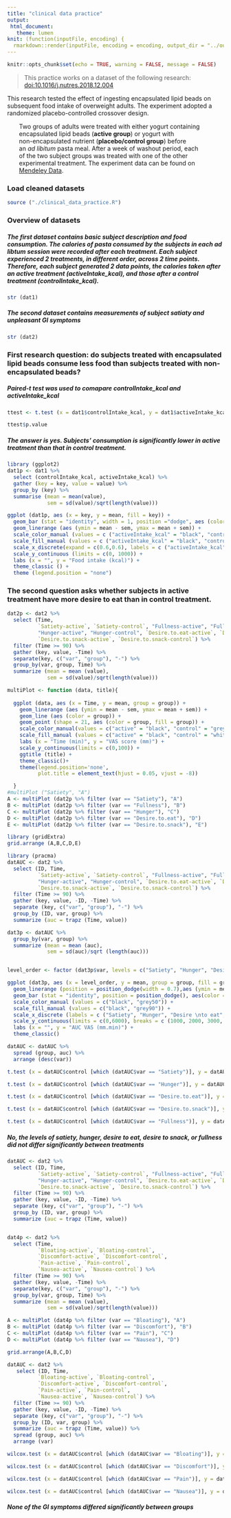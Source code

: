 ```yaml
---
title: "clinical data practice"
output: 
 html_document:
   theme: lumen
knit: (function(inputFile, encoding) {
  rmarkdown::render(inputFile, encoding = encoding, output_dir = "../output/") })
---
```


```r
knitr::opts_chunk$set(echo = TRUE, warning = FALSE, message = FALSE)
```

> This practice works on a dataset of the following research:    
> [doi:10.1016/j.nutres.2018.12.004](https://doi.org/10.1016/j.nutres.2018.12.004)    


This research tested the effect of ingesting encapsulated lipid beads on subsequent food intake of overweight adults. The experiment adopted a randomized placebo-controlled crossover design.   

|        Two groups of adults were treated with either yogurt containing 
|        encapsulated lipid beads (**active group**) or yogurt with 
|        non-encapsulated nutrient (**placebo/control group**) before
|        an *ad libitum* pasta meal. After a week of washout period, each
|        of the two subject groups was treated with one of the other 
|        experimental treatment. The experiment data can be found on 
|        [Mendeley Data](https://data.mendeley.com/datasets/hxyx3vdf3b/1).    

### Load cleaned datasets
```r
source ("./clinical_data_practice.R")
```

### Overview of datasets    
##### The first dataset contains basic subject description and food consumption. The calories of pasta consumed by the subjects in each *ad libtum* session were recorded after each treatment. Each subject experienced 2 treatments, in different order, across 2 time points. Therefore, each subject generated 2 data points, the calories taken after an active treatment (**activeIntake_kcal**), and those after a control treatment (**controlIntake_kcal**).  
```r
str (dat1)
```

##### The second dataset contains measurements of subject satiaty and unpleasant GI symptoms
```r
str (dat2)
```
    
### First research question: do subjects treated with encapsulated lipid beads consume less food than subjects treated with non-encapsulated beads?    
    
##### Paired-t test was used to comapare controlIntake_kcal and activeIntake_kcal    
```r
ttest <- t.test (x = dat1$controlIntake_kcal, y = dat1$activeIntake_kcal, paired = TRUE)

ttest$p.value
```

##### The answer is yes. Subjects' consumption is significantly lower in active treatment than that in control treatment.
```r
library (ggplot2)
dat1p <- dat1 %>% 
  select (controlIntake_kcal, activeIntake_kcal) %>% 
  gather (key = key, value = value) %>% 
  group_by (key) %>% 
  summarise (mean = mean(value),
             sem = sd(value)/sqrt(length(value)))

ggplot (dat1p, aes (x = key, y = mean, fill = key)) +
  geom_bar (stat = "identity", width = 1, position ="dodge", aes (color = key, fill = key)) +
  geom_linerange (aes (ymin = mean - sem, ymax = mean + sem)) +
  scale_color_manual (values = c ("activeIntake_kcal" = "black", "controlIntake_kcal" = "grey50")) +
  scale_fill_manual (values = c ("activeIntake_kcal" = "black", "controlIntake_kcal" = "grey90")) +
  scale_x_discrete(expand = c(0.6,0.6), labels = c ("activeIntake_kcal" = "Active", "controlIntake_kcal" = "Cnotrol")) +
  scale_y_continuous (limits = c(0, 1000)) +
  labs (x = "", y = "Food intake (kcal)") +
  theme_classic () +
  theme (legend.position = "none")
```

### The second question asks whether subjects in active treatment have more desire to eat than in control treatment.
```r
dat2p <- dat2 %>% 
  select (Time,
          `Satiety-active`, `Satiety-control`, "Fullness-active", "Fullness-control", 
          "Hunger-active", "Hunger-control", `Desire.to.eat-active`, `Desire.to.eat-control`, 
          `Desire.to.snack-active`, `Desire.to.snack-control`) %>% 
  filter (Time >= 90) %>% 
  gather (key, value, -Time) %>% 
  separate(key, c("var", "group"), "-") %>% 
  group_by(var, group, Time) %>% 
  summarize (mean = mean (value),
             sem = sd(value)/sqrt(length(value)))

multiPlot <- function (data, title){
  
  ggplot (data, aes (x = Time, y = mean, group = group)) +
    geom_linerange (aes (ymin = mean - sem, ymax = mean + sem)) +
    geom_line (aes (color = group)) +
    geom_point (shape = 21, aes (color = group, fill = group)) +
    scale_color_manual(values = c("active" = "black", "control" = "grey"))+
    scale_fill_manual (values = c("active" = "black", "control" = "white")) +
    labs (x = "Time (min)", y = "VAS score (mm)") +
    scale_y_continuous(limits = c(0,100)) +
    ggtitle (title) +
    theme_classic()+
    theme(legend.position='none', 
          plot.title = element_text(hjust = 0.05, vjust = -8)) 

  }
#multiPlot ("Satiety", "A")
A <- multiPlot (dat2p %>% filter (var == "Satiety"), "A")
B <- multiPlot (dat2p %>% filter (var == "Fullness"), "B")
C <- multiPlot (dat2p %>% filter (var == "Hunger"), "C")
D <- multiPlot (dat2p %>% filter (var == "Desire.to.eat"), "D") 
E <- multiPlot (dat2p %>% filter (var == "Desire.to.snack"), "E")

library (gridExtra)
grid.arrange (A,B,C,D,E)
```

```r
library (pracma)
datAUC <- dat2 %>%
  select (ID, Time,
          `Satiety-active`, `Satiety-control`, "Fullness-active", "Fullness-control", 
          "Hunger-active", "Hunger-control", `Desire.to.eat-active`, `Desire.to.eat-control`, 
          `Desire.to.snack-active`, `Desire.to.snack-control`) %>% 
  filter (Time >= 90) %>% 
  gather (key, value, -ID, -Time) %>% 
  separate (key, c("var", "group"), "-") %>% 
  group_by (ID, var, group) %>% 
  summarize (auc = trapz (Time, value))

dat3p <- datAUC %>% 
  group_by(var, group) %>% 
  summarize (mean = mean (auc),
             sem = sd(auc)/sqrt (length(auc)))


level_order <- factor (dat3p$var, levels = c("Satiety", "Hunger", "Desire.to.eat", "Desire.to.snack", "Fullness"))

ggplot (dat3p, aes (x = level_order, y = mean, group = group, fill = group)) +
  geom_linerange (position = position_dodge(width = 0.7),aes (ymin = mean - sem, ymax = mean + sem)) +
  geom_bar (stat = "identity", position = position_dodge(), aes(color = group)) +
  scale_color_manual (values = c("black", "grey50")) +
  scale_fill_manual (values = c("black", "grey90")) +
  scale_x_discrete (labels = c ("Satiety", "Hunger", "Desire \nto eat", "Desire \nto snack", "Fullness")) +
  scale_y_continuous(limits = c(0,6000), breaks = c (1000, 2000, 3000, 4000, 5000, 6000), labels = c ("", 2000, "", 4000, "", 6000)) +
  labs (x = "", y = "AUC VAS (mm.min)") +
  theme_classic()
```

```r
datAUC <- datAUC %>% 
  spread (group, auc) %>% 
  arrange (desc(var))

t.test (x = datAUC$control [which (datAUC$var == "Satiety")], y = datAUC$active [which (datAUC$var == "Satiety")], paired = TRUE)

t.test (x = datAUC$control [which (datAUC$var == "Hunger")], y = datAUC$active [which (datAUC$var == "Hunger")], paired = TRUE)

t.test (x = datAUC$control [which (datAUC$var == "Desire.to.eat")], y = datAUC$active [which (datAUC$var == "Desire.to.eat")], paired = TRUE)

t.test (x = datAUC$control [which (datAUC$var == "Desire.to.snack")], y = datAUC$active [which (datAUC$var == "Desire.to.snack")], paired = TRUE)

t.test (x = datAUC$control [which (datAUC$var == "Fullness")], y = datAUC$active [which (datAUC$var == "Fullness")], paired = TRUE)
```
##### No, the levels of satiety, hunger, desire to eat, desire to snack, or fullness did not differ significantly between treatments    
    
```r
datAUC <- dat2 %>%
  select (ID, Time,
          `Satiety-active`, `Satiety-control`, "Fullness-active", "Fullness-control", 
          "Hunger-active", "Hunger-control", `Desire.to.eat-active`, `Desire.to.eat-control`, 
          `Desire.to.snack-active`, `Desire.to.snack-control`) %>% 
  filter (Time >= 90) %>% 
  gather (key, value, -ID, -Time) %>% 
  separate (key, c("var", "group"), "-") %>% 
  group_by (ID, var, group) %>% 
  summarize (auc = trapz (Time, value))


dat4p <- dat2 %>% 
  select (Time, 
          `Bloating-active`, `Bloating-control`,
          `Discomfort-active`, `Discomfort-control`,
          `Pain-active`, `Pain-control`,
          `Nausea-active`, `Nausea-control`) %>% 
  filter (Time >= 90) %>% 
  gather (key, value, -Time) %>% 
  separate(key, c("var", "group"), "-") %>% 
  group_by(var, group, Time) %>% 
  summarize (mean = mean (value),
             sem = sd(value)/sqrt(length(value)))

A <- multiPlot (dat4p %>% filter (var == "Bloating"), "A")
B <- multiPlot (dat4p %>% filter (var == "Discomfort"), "B")
C <- multiPlot (dat4p %>% filter (var == "Pain"), "C")
D <- multiPlot (dat4p %>% filter (var == "Nausea"), "D") 

grid.arrange(A,B,C,D)
```

```r
datAUC <- dat2 %>% 
   select (ID, Time, 
          `Bloating-active`, `Bloating-control`,
          `Discomfort-active`, `Discomfort-control`,
          `Pain-active`, `Pain-control`,
          `Nausea-active`, `Nausea-control`) %>% 
  filter (Time >= 90) %>% 
  gather (key, value, -ID, -Time) %>% 
  separate (key, c("var", "group"), "-") %>% 
  group_by (ID, var, group) %>% 
  summarize (auc = trapz (Time, value)) %>% 
  spread (group, auc) %>% 
  arrange (var)

wilcox.test (x = datAUC$control [which (datAUC$var == "Bloating")], y = datAUC$active [which (datAUC$var == "Bloating")], paired = TRUE)

wilcox.test (x = datAUC$control [which (datAUC$var == "Discomfort")], y = datAUC$active [which (datAUC$var == "Discomfort")], paired = TRUE)

wilcox.test (x = datAUC$control [which (datAUC$var == "Pain")], y = datAUC$active [which (datAUC$var == "Pain")], paired = TRUE)

wilcox.test (x = datAUC$control [which (datAUC$var == "Nausea")], y = datAUC$active [which (datAUC$var == "Nausea")], paired = TRUE)

```
    
##### None of the GI symptoms differed significantly between groups    
    
|
|